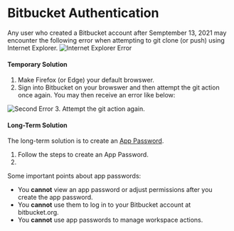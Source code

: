 # Bitbucket Authentication

Any user who created a Bitbucket account after Semptember 13, 2021 may encounter the following error when attempting to git clone (or push) using Internet Explorer.
  ![Internet Explorer Error](images/Bitbucket_Error.png)

#### Temporary Solution

1. Make Firefox (or Edge) your default browswer. 
2. Sign into Bitbucket on your browswer and then attempt the git action once again. You may then receive an error like below:

  ![Second Error](images/Bitbucket_Error2.png)
3. Attempt the git action again.

#### Long-Term Solution

The long-term solution is to create an [App Password](https://support.atlassian.com/bitbucket-cloud/docs/app-passwords/).

1. Follow the steps to create an App Password. 
2. 

Some important points about app passwords:

- You **cannot** view an app password or adjust permissions after you create the app password.
- You **cannot** use them to log in to your Bitbucket account at bitbucket.org.
- You **cannot** use app passwords to manage workspace actions.
